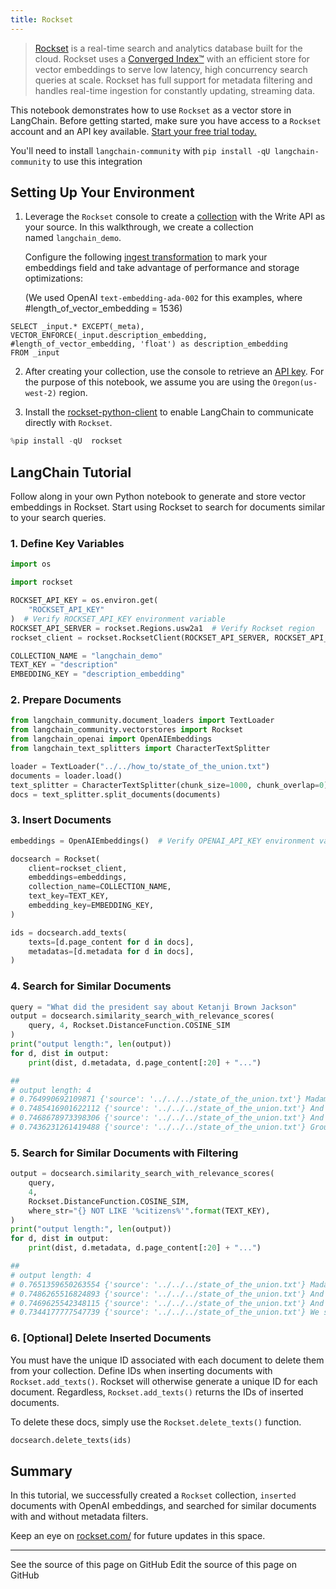```yaml
---
title: Rockset
---
```


>[Rockset](https://rockset.com/) is a real-time search and analytics database built for the cloud. Rockset uses a [Converged Index™](https://rockset.com/blog/converged-indexing-the-secret-sauce-behind-rocksets-fast-queries/) with an efficient store for vector embeddings to serve low latency, high concurrency search queries at scale. Rockset has full support for metadata filtering and  handles real-time ingestion for constantly updating, streaming data.

This notebook demonstrates how to use `Rockset` as a vector store in LangChain. Before getting started, make sure you have access to a `Rockset` account and an API key available. [Start your free trial today.](https://rockset.com/create/)

You'll need to install `langchain-community` with `pip install -qU langchain-community` to use this integration

## Setting Up Your Environment

1. Leverage the `Rockset` console to create a [collection](https://rockset.com/docs/collections/) with the Write API as your source. In this walkthrough, we create a collection named `langchain_demo`.

    Configure the following [ingest transformation](https://rockset.com/docs/ingest-transformation/) to mark your embeddings field and take advantage of performance and storage optimizations:

   (We used OpenAI `text-embedding-ada-002` for this examples, where #length_of_vector_embedding = 1536)

```
SELECT _input.* EXCEPT(_meta),
VECTOR_ENFORCE(_input.description_embedding, #length_of_vector_embedding, 'float') as description_embedding
FROM _input
```

2. After creating your collection, use the console to retrieve an [API key](https://rockset.com/docs/iam/#users-api-keys-and-roles). For the purpose of this notebook, we assume you are using the `Oregon(us-west-2)` region.

3. Install the [rockset-python-client](https://github.com/rockset/rockset-python-client) to enable LangChain to communicate directly with `Rockset`.

```python
%pip install -qU  rockset
```

## LangChain Tutorial

Follow along in your own Python notebook to generate and store vector embeddings in Rockset.
Start using Rockset to search for documents similar to your search queries.

### 1. Define Key Variables

```python
import os

import rockset

ROCKSET_API_KEY = os.environ.get(
    "ROCKSET_API_KEY"
)  # Verify ROCKSET_API_KEY environment variable
ROCKSET_API_SERVER = rockset.Regions.usw2a1  # Verify Rockset region
rockset_client = rockset.RocksetClient(ROCKSET_API_SERVER, ROCKSET_API_KEY)

COLLECTION_NAME = "langchain_demo"
TEXT_KEY = "description"
EMBEDDING_KEY = "description_embedding"
```

### 2. Prepare Documents

```python
from langchain_community.document_loaders import TextLoader
from langchain_community.vectorstores import Rockset
from langchain_openai import OpenAIEmbeddings
from langchain_text_splitters import CharacterTextSplitter

loader = TextLoader("../../how_to/state_of_the_union.txt")
documents = loader.load()
text_splitter = CharacterTextSplitter(chunk_size=1000, chunk_overlap=0)
docs = text_splitter.split_documents(documents)
```

### 3. Insert Documents

```python
embeddings = OpenAIEmbeddings()  # Verify OPENAI_API_KEY environment variable

docsearch = Rockset(
    client=rockset_client,
    embeddings=embeddings,
    collection_name=COLLECTION_NAME,
    text_key=TEXT_KEY,
    embedding_key=EMBEDDING_KEY,
)

ids = docsearch.add_texts(
    texts=[d.page_content for d in docs],
    metadatas=[d.metadata for d in docs],
)
```

### 4. Search for Similar Documents

```python
query = "What did the president say about Ketanji Brown Jackson"
output = docsearch.similarity_search_with_relevance_scores(
    query, 4, Rockset.DistanceFunction.COSINE_SIM
)
print("output length:", len(output))
for d, dist in output:
    print(dist, d.metadata, d.page_content[:20] + "...")

##
# output length: 4
# 0.764990692109871 {'source': '../../../state_of_the_union.txt'} Madam Speaker, Madam...
# 0.7485416901622112 {'source': '../../../state_of_the_union.txt'} And I’m taking robus...
# 0.7468678973398306 {'source': '../../../state_of_the_union.txt'} And so many families...
# 0.7436231261419488 {'source': '../../../state_of_the_union.txt'} Groups of citizens b...
```

### 5. Search for Similar Documents with Filtering

```python
output = docsearch.similarity_search_with_relevance_scores(
    query,
    4,
    Rockset.DistanceFunction.COSINE_SIM,
    where_str="{} NOT LIKE '%citizens%'".format(TEXT_KEY),
)
print("output length:", len(output))
for d, dist in output:
    print(dist, d.metadata, d.page_content[:20] + "...")

##
# output length: 4
# 0.7651359650263554 {'source': '../../../state_of_the_union.txt'} Madam Speaker, Madam...
# 0.7486265516824893 {'source': '../../../state_of_the_union.txt'} And I’m taking robus...
# 0.7469625542348115 {'source': '../../../state_of_the_union.txt'} And so many families...
# 0.7344177777547739 {'source': '../../../state_of_the_union.txt'} We see the unity amo...
```

### 6. [Optional] Delete Inserted Documents

You must have the unique ID associated with each document to delete them from your collection.
Define IDs when inserting documents with `Rockset.add_texts()`. Rockset will otherwise generate a unique ID for each document. Regardless, `Rockset.add_texts()` returns the IDs of inserted documents.

To delete these docs, simply use the `Rockset.delete_texts()` function.

```python
docsearch.delete_texts(ids)
```

## Summary

In this tutorial, we successfully created a `Rockset` collection, `inserted` documents with  OpenAI embeddings, and searched for similar documents with and without metadata filters.

Keep an eye on [rockset.com/](https://rockset.com/) for future updates in this space.

---

<CardGroup cols={2}>
  <Card title="View Source" icon="eye" href="https://github.com/langchain-ai/docs/blob/main/src/oss/python/integrations/vectorstores/rockset.mdx">
    See the source of this page on GitHub
  </Card>
  <Card title="Edit Source" icon="pen-to-square" href="https://github.com/langchain-ai/docs/edit/main/src/oss/python/integrations/vectorstores/rockset.mdx">
    Edit the source of this page on GitHub
  </Card>
</CardGroup>
